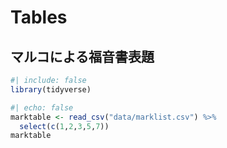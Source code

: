 # Tables

## マルコによる福音書表題 {#mark-titles}

```r
#| include: false
library(tidyverse)
```

```r
#| echo: false
marktable <- read_csv("data/marklist.csv") %>%
  select(c(1,2,3,5,7))
marktable
```
